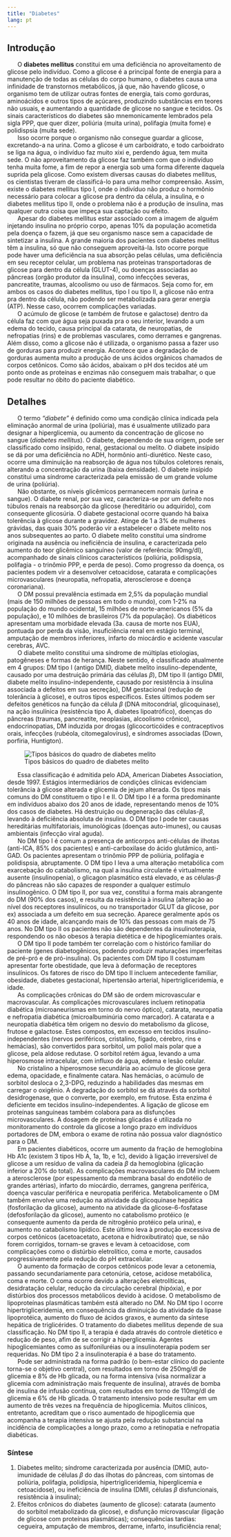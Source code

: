 ```yaml
---
title: "Diabetes"
lang: pt
---
```



```{=html}
<script async src="https://www.googletagmanager.com/gtag/js?id=G-S1L73VGCG5"></script>
```
```{=html}
<script>
  window.dataLayer = window.dataLayer || [];
  function gtag(){dataLayer.push(arguments);}
  gtag('js', new Date());

  gtag('config', 'G-S1L73VGCG5');
</script>
```



## Introdução

|       O **diabetes mellitus** constitui em uma deficiência no aproveitamento de glicose pelo indivíduo. Como a glicose é a principal fonte de energia para a manutenção de todas as células do corpo humano, o diabetes causa uma infinidade de transtornos metabólicos, já que, não havendo glicose, o organismo tem de utilizar outras fontes de energia, tais como gorduras, aminoácidos e outros tipos de açúcares, produzindo substâncias em teores não usuais, e aumentando a quantidade de glicose no sangue e tecidos. Os sinais característicos do diabetes são mnemonicamente lembrados pela sigla PPP, que quer dizer, poliúria (muita urina), polifagia (muita fome) e polidispsia (muita sede). 

|       Isso ocorre porque o organismo não consegue guardar a glicose, excretando-a na urina. Como a glicose é um carboidrato, e todo carboidrato se liga na água, o indivíduo faz muito xixi e, perdendo água, tem muita sede. O não aproveitamento da glicose faz também com que o indivíduo tenha muita fome, a fim de repor a energia sob uma forma diferente daquela suprida pela glicose. Como existem diversas causas do diabetes mellitus, os cientistas tiveram de classificá-lo para uma melhor compreensão. Assim, existe o diabetes mellitus tipo I, onde o indivíduo não produz o hormônio necessário para colocar a glicose pra dentro da célula, a insulina, e o diabetes mellitus tipo II, onde o problema não é a produção de insulina, mas qualquer outra coisa que impeça sua captação ou efeito. 

|       Apesar do diabetes mellitus estar associado com a imagem de alguém injetando insulina no próprio corpo, apenas 10% da população acometida pela doença o fazem, já que seu organismo nasce sem a capacidade de sintetizar a insulina. A grande maioria dos pacientes com diabetes mellitus têm a insulina, só que não conseguem aproveitá-la. Isto ocorre porque pode haver uma deficiência na sua absorção pelas células, uma deficiência em seu receptor celular, um problema nas proteínas transportadoras de glicose para dentro da célula  (GLUT-4), ou doenças associadas ao pâncreas (orgão produtor da insulina), como infecções severas, pancreatite, traumas, alcoolismo ou uso de fármacos. Seja como for, em ambos os casos do diabetes mellitus, tipo I ou tipo II, a glicose não entra pra dentro da célula, não podendo ser metabolizada para gerar energia (ATP). Nesse caso, ocorrem complicações variadas. 

|       O acúmulo de glicose (e também de frutose e galactose) dentro da célula faz com que água seja puxada pra o seu interior, levando a um edema do tecido, causa principal da catarata, de neuropatias, de nefropatias (rins) e de problemas vasculares, como derrames e gangrenas. Além disso, como a glicose não é utilizada, o organismo passa a fazer uso de gorduras para produzir energia. Acontece que a degradação de gorduras aumenta muito a produção de uns ácidos orgânicos chamados de corpos cetônicos. Como são ácidos, abaixam o pH dos tecidos até um ponto onde as proteínas e enzimas não conseguem mais trabalhar, o que pode resultar no óbito do paciente diabético.

## Detalhes

|       O termo *"diabete"* é definido como uma condição clínica indicada pela eliminação anormal de urina (poliúria), mas é usualmente utilizado para designar a hiperglicemia, ou aumento da concentração de glicose no sangue (*diabetes mellitus*). O diabete, dependendo de sua origem, pode ser classificado como insípido, renal, gestacional ou melito. O diabete  insípido se dá por uma deficiência no ADH, hormônio anti-diurético. Neste caso, ocorre uma diminuição na reabsorção de água nos túbulos coletores renais, alterando a concentração da urina (baixa densidade). O diabete insípido constitui uma síndrome caracterizada pela emissão de um grande volume de urina (poliúria). 

|       Não obstante, os níveis glicêmicos permanecem normais (urina e sangue). O diabete renal, por sua vez, caracteriza-se por um defeito nos túbulos renais na reabsorção da glicose (hereditário ou adquirido), com consequente glicosúria. O diabete gestacional ocorre quando há baixa tolerência à glicose durante a gravidez. Atinge de 1 a 3% de mulheres grávidas, das quais 30% poderão vir a estabelecer o diabete melito nos anos subsequentes ao parto. O diabete melito constitui uma síndrome originada na ausência ou ineficiência de insulina, e caracterizada pelo aumento do teor glicêmico sanguíneo (valor de referência: 90mg/dl), acompanhado de sinais clínicos característicos (poliúria, polidispsia, polifagia - o trinômio PPP, e perda de peso). Como progresso da doença, os pacientes podem vir a desenvolver cetoacidose, catarata e complicações microvasculares (neuropatia, nefropatia, aterosclerose e doença coronariana). 

|       O DM possui prevalência estimada em 2,5% da população mundial (mais de 150 milhões de pessoas em todo o mundo), com 1-2% na população do mundo ocidental, 15 milhões de norte-americanos (5% da população), e 10 milhões de brasileiros (7% da população). Os diabéticos apresentam uma morbidade elevada (3a. causa de morte nos EUA), pontuada por perda da visão, insuficiência renal em estágio terminal, amputação de membros inferiores, infarto do miocárdio e acidente vascular cerebras, AVC.

|       O diabete melito constitui uma síndrome de múltiplas etiologias, patogêneses e formas de herança. Neste sentido, é classificado atualmente em 4 grupos: DM tipo I (antigo DMID, diabete melito insulino-dependente, causado por uma destruição primária das células $\beta$), DM tipo II (antigo DMII, diabete melito insulino-independente, causado por resistência à insulina associada a defeitos em sua secreção), DM gestacional (redução de tolerância à glicose), e outros tipos específicos. Estes últimos podem ser defeitos genéticos na função da célula $\beta$ (DNA mitocondrial, glicoquinase), na ação insulínica (resistência tipo A, diabetes lipoatrófico), doenças do pâncreas (traumas, pancreatite, neoplasias, alcoolismo crônico), endocrinopatias, DM induzida por drogas (glicocorticóides e contraceptivos orais, infecções (rubéola, citomegalovírus), e síndromes associadas (Down, porfiria, Huntigton). 

![Tipos básicos do quadro de diabetes melito](insulDiabetes.png){#fig-insulDiabetes}

|       Essa classificação é admitida pelo ADA, American Diabetes Association, desde 1997. Estágios intermediários de condições clínicas evidenciam tolerância à glicose alterada e glicemia de jejum alterada. Os tipos mais comuns do DM constituem o tipo I e II. O DM tipo I é a forma predominante em indivíduos abaixo dos 20 anos de idade, representando menos de 10% dos casos de diabetes. Há destruição ou degeneração das células-$\beta$, levando à deficiência absoluta de insulina. O DM tipo I pode ter causas hereditárias multifatoriais, imunológicas (doenças auto-imunes), ou causas ambientais (infecção viral aguda).

|       No DM tipo I é comum a presença de anticorpos anti-células de ilhotas (anti-ICA, 85% dos pacientes) e anti-carboxilase do ácido glutâmico, anti-GAD. Os pacientes apresentam o trinômio PPP de poliúria, polifagia e polidispsia, abruptamente. O DM tipo I leva a uma alteração metabólica com exarcebação do catabolismo, na qual a insulina circulante é virtualmente ausente (insulinopenia), o glicagon plasmático está elevado, e as células-$\beta$ do pâncreas não são capazes de responder a qualquer estímulo insulinogênico. O DM tipo II, por sua vez, constitui a forma mais abrangente do DM (90% dos casos), e resulta da resistência à insulina (alteração ao nível dos receptores insulínicos, ou no transportador GLUT da glicose, por ex) associada a um defeito em sua secreção. Aparece geralmente após os 40 anos de idade, alcançando mais de 10% das pessoas com mais de 75 anos. No DM tipo II os pacientes não são dependentes da insulinoterapia, respondendo os não obesos à terapia dietética e de hipoglicemiantes orais. 

|       O DM tipo II pode também ter correlação com o histórico familiar do paciente (genes diabetogênicos, podendo produzir maturações imperfeitas de pré-pró e de pró-insulina). Os pacientes com DM tipo II costumam apresentar forte obestidade, que leva à deformação de receptores insulínicos. Os fatores de risco do DM tipo II incluem antecedente familiar, obesidade, diabetes gestacional, hipertensão arterial, hipertrigliceridemia, e idade. 


|       As complicações crônicas do DM são de ordem microvascular e macrovascular. As complicações microvasculares incluem retinopatia diabética (microaneurismas em torno do nervo óptico), catarata, neuropatia e nefropatia diabética (microalbuminúria como marcador). A catarata e a neuropatia diabética têm origem no desvio do metabolismo da glicose, frutose e galactose. Estes compostos, em excesso em tecidos insulino-independentes (nervos periféricos, cristalino, fígado, cérebro, rins e hemácias), são convertidos para sorbitol, um poliol mais polar que a glicose, pela aldose redutase. O sorbitol retém água, levando a uma hiperosmose intracelular, com influxo de água, edema e lesão celular. 

|       No cristalino a hiperosmose secundária ao acúmulo de glicose gera edema, opacidade, e finalmente catara. Nas hemácias, o acúmulo de sorbitol desloca o 2,3-DPG, reduzindo a habilidades das mesmas em carregar o oxigênio. A degradação do sorbitol se dá através da sorbitol desidrogenase, que o converte, por exemplo, em frutose. Esta enzima é deficiente em tecidos insulino-independentes. A ligação de glicose em proteínas sanguíneas também colabora para as disfunções microvasculares. A dosagem de proteínas glicadas é utilizada no monitoramento do controle da glicose a longo prazo em indivíduos portadores de DM, embora o exame de rotina não possua valor diagnóstico para o DM. 

|       Em pacientes diabéticos, ocorre um aumento da fração de hemoglobina Hb A1c (existem 3 tipos Hb A, 1a, 1b, e 1c), devido à ligação irreversível de glicose a um resíduo de valina da cadeia $\beta$ da hemoglobina (glicação inferior a 20% do total). As complicações macrovasculares do DM incluem a aterosclerose (por espessamento da membrana basal do endotélio de grandes artérias), infarto do miocárdio, derrames, gangrena periférica, doença vascular periférica e neuropatia periférica. Metabolicamente o DM também envolve uma redução na atividade da glicoquinase hepática (fosforilação da glicose), aumento na atividade da glicose-6-fosfatase (defosforilação da glicose), aumento no catabolismo protéico (e consequente aumento da perda de nitrogênio protéico pela urina), e aumento no catabolismo lipídico. Este último leva à produção excessiva de corpos cetônicos (acetoacetato, acetona e hidroxibutirato) que, se não forem corrigidos, tornam-se graves e levam à cetoacidose, com complicações como o distúrbio eletrolítico, coma e morte, causados progressivamente pela redução do pH extracelular.

|       O aumento da formação de corpos cetônicos pode levar a cetonemia, passando secundariamente para cetonúria, cetose, acidose metabólica, coma e morte. O coma ocorre devido a alterações eletrolíticas, desidratação celular, redução da circulação cerebral (hipóxia), e por distúrbios dos processos metabólicos devido à acidose. O metabolismo de lipoproteínas plasmáticas também  está alterado no DM. No DM tipo I ocorre hipertrigliceridemia, em consequência da diminuição da atividade da lipase lipoprotéica, aumento do fluxo de ácidos graxos, e aumento da síntese hepática de triglicérides. O tratamento do diabetes mellitus depende de sua classificação. No DM tipo II, a terapia é dada através do controle dietético e redução de peso, afim de se corrigir a hiperglicemia. Agentes hipoglicemiantes como as sulfoniluréias ou a insulinoterapia podem ser requeridas. No DM tipo 2  a insulinoterapia é a base do tratamento. 

|       Pode ser administrada na forma padrão (o bem-estar clínico do paciente torna-se o objetivo central), com resultados em torno de 250mg/dl de glicemia e 8% de Hb glicada, ou na forma intensiva (visa normalizar a glicemia com administração mais frequente de insulina), através de bomba de insulina de infusão contínua, com resultados em torno de 110mg/dl de glicemia e 6% de Hb glicada. O tratamento intensivo pode resultar em um aumento de três vezes na frequência de hipoglicemia. Muitos clínicos, entretanto, acreditam que o risco aumentado de hipoglicemia que acompanha  a terapia intensiva se ajusta pela redução substancial na incidência de complicações a longo prazo, como a retinopatia e nefropatia diabéticas.

### Síntese {.unnumbered}

1. Diabetes melito; síndrome caracterizada por ausência (DMID, auto-imunidade de células $\beta$ do das ilhotas do pâncreas, com sintomas de poliúria, polifagia, polidipsia, hipertrigliceridemia, hiperglicemia e cetoacidose), ou ineficiência de insulina (DMII, células $\beta$ disfuncionais, resistência à insulina);
1. Efeitos crônicos do diabetes (aumento de glicose): catarata (aumento do sorbitol metabolizado da glicose), e disfunção microvascular (ligação de glicose com proteínas plasmáticas); consequências tardias: cegueira, amputação de membros, derrame,
infarto, insuficiência renal;






